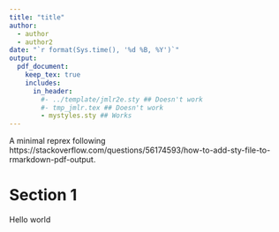 ```yaml
---
title: "title"
author: 
  - author
  - author2
date: "`r format(Sys.time(), '%d %B, %Y')`"
output:
  pdf_document:
    keep_tex: true
    includes:
      in_header:
        #- ../template/jmlr2e.sty ## Doesn't work
        #- tmp_jmlr.tex ## Doesn't work
        - mystyles.sty ## Works
---
```


A minimal reprex following https://stackoverflow.com/questions/56174593/how-to-add-sty-file-to-rmarkdown-pdf-output.

# Section 1

Hello world